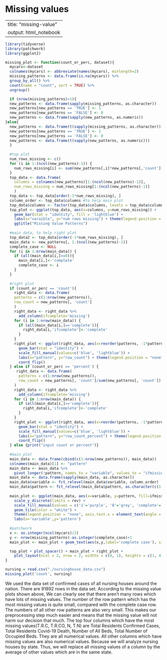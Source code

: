 # Missing values

---
title: "missing-value"
output: html_notebook
---

```r
library(tidyverse)
library(patchwork)
library(ggplot2)

missing_plot <- function(count_or_perc, dataset){
  mycars<-dataset
  colnames(mycars) <- abbreviate(names(mycars), minlength=2)
  missing_patterns <- data.frame(is.na(mycars)) %>%
  group_by_all() %>%
  count(name = "count", sort = TRUE) %>%
  ungroup()

  if (nrow(missing_patterns)>1){
  new_patterns <- data.frame(sapply(missing_patterns, as.character))
  new_patterns[new_patterns == 'TRUE'] <- 1
  new_patterns[new_patterns == 'FALSE'] <- 0
  new_patterns <- data.frame(sapply(new_patterns, as.numeric))
}else{
  new_patterns <- data.frame(t(sapply(missing_patterns, as.character)))
  new_patterns[new_patterns == 'TRUE'] <- 1
  new_patterns[new_patterns == 'FALSE'] <- 0
  new_patterns <- data.frame(t(sapply(new_patterns, as.numeric)))
  }
  
  #top plot
  num_rows_missing <- c()
  for (i in 1:(ncol(new_patterns)-1)) {
    num_rows_missing[i] <- sum(new_patterns[,i]*new_patterns[,'count'])
  }
  top_data <- data.frame(
    columns = colnames(new_patterns)[1:(ncol(new_patterns)-1)],  
    num_rows_missing = num_rows_missing[1:(ncol(new_patterns)-1)]
    )
  top_data <- top_data[order(-1*num_rows_missing), ]
  column_order <- top_data$columns #to help main plot
  top_data$columns <- factor(top_data$columns, levels = top_data$columns)
  top_plot <- ggplot(top_data, aes(x=columns, y=num_rows_missing)) + 
    geom_bar(stat = "identity", fill = 'lightblue') +
    labs(x="varaible", y="num rows missing") + theme(legend.position = "none", axis.text.x = element_text(angle = 45, hjust = 1)) +
    ggtitle("Missing Value Patterns")
  
  #main data, to help right plot
  top_data2 <- top_data[order(-1*num_rows_missing), ]
  main_data <- new_patterns[, 1:(ncol(new_patterns)-1)]
  complete_case <- NULL
  for (i in 1:nrow(main_data)) {
    if (all(main_data[i,]==0)){
      main_data[i,]<-'complete'
      complete_case <- i
    }
  }
  
  #right plot
  if (count_or_perc == 'count'){
    right_data <- data.frame(
    patterns = c(1:nrow(new_patterns)),  
    row_count = new_patterns[, 'count']
    )
    right_data <- right_data %>%
      add_column(ifcomplete='missing')
    for (i in 1:nrow(main_data)) {
      if (all(main_data[i,]=='complete')){
        right_data[i,'ifcomplete']<-'complete'
      }
    }
    right_plot <- ggplot(right_data, aes(x=reorder(patterns, -1*patterns), y=row_count, fill=ifcomplete)) + 
      geom_bar(stat = "identity") +
      scale_fill_manual(values=c('blue', 'lightblue')) +
      labs(x="pattern", y="row_count") + theme(legend.position = "none", axis.text.x = element_text(angle = 45, hjust = 1)) +
      coord_flip()
  } else if (count_or_perc == 'percent') {
     right_data <- data.frame(
      patterns = c(1:nrow(new_patterns)),  
      row_count = new_patterns[, 'count']/sum(new_patterns[, 'count'])
    )
    right_data <- right_data %>%
      add_column(ifcomplete='missing')
    for (i in 1:nrow(main_data)) {
      if (all(main_data[i,]=='complete')){
        right_data[i,'ifcomplete']<-'complete'
      }
    }
    right_plot <- ggplot(right_data, aes(x=reorder(patterns, -1*patterns), y=row_count, fill=ifcomplete)) + 
      geom_bar(stat = "identity") +
      scale_fill_manual(values=c('blue', 'lightblue')) +
      labs(x="pattern", y="row_count_percent") + theme(legend.position = "none", axis.text.x = element_text(angle = 45, hjust = 1)) +
      coord_flip()
  } else {print("input count or percent")}
 
  #main plot
  main_data <- data.frame(cbind(c(1:nrow(new_patterns)), main_data))
  colnames(main_data)[1] <- "pattern"
  main_data <- main_data %>%
    pivot_longer(!pattern, names_to = "variable", values_to = "ifmissing")
  main_data <- data.frame(sapply(main_data, as.character))
  main_data$variable <- fct_relevel(main_data$variable, column_order)
  main_data$pattern <- fct_relevel(main_data$pattern, as.character(c(1:nrow(new_patterns))))
  
  main_plot <- ggplot(main_data, aes(x=variable, y=pattern, fill=ifmissing))+
    scale_y_discrete(limits = rev) +
    scale_fill_manual(values = c('1'='purple', '0'='grey', 'complete'='darkgrey'))+
    geom_tile(color = "white") +
    theme(legend.position = "none", axis.text.x = element_text(angle = 45, hjust = 1)) +
    labs(x='variable',y='pattern')
  
  #patchwork
  x <- as.integer(ncol(mycars)/2)
  y <- nrow(missing_patterns)-as.integer(complete_case)+1
  main_plot <- main_plot + geom_text(aes(x,y,label='complete case'), size=4)

  top_plot + plot_spacer() + main_plot + right_plot + 
    plot_layout(ncol = 2, nrow = 2, widths = c(4, 1), heights = c(1, 4))
}
```


```r
nursing = read.csv("./nursinghouse_data.csv")
missing_plot('count', nursing)
```

We used the data set of confirmed cases of all nursing houses around the nation. There are 91892 rows in the data set. According to the missing value plots shown above, We can clearly see that there aren't many rows which have lots of missing values. The number of the row pattern which has the most missing values is quite small, compared with the complete case row. The numbers of all other row patterns are also very small. This makes our preprocessing step much easier and means that the missing value will not harm our decision that much. The top four columns which have the most missing values(T.R.C, T.R.CO, N, T.N) are Total Residents Confirmed Cases, Total Residents Covid-19 Death, Number of All Beds, Total Number of Occupied Beds. They are all numerical values. All other columns which have missing values are also numerical values. Because we will analyze nursing houses by state. Thus, we will replace all missing values of a column by the average of other values which are in the same state.